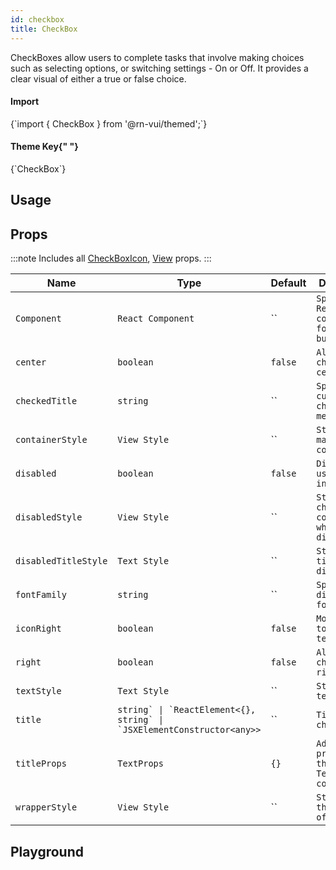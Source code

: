 ```yaml
---
id: checkbox
title: CheckBox
---
```



<IconsStyle />

CheckBoxes allow users to complete tasks that involve making choices such as selecting options, or switching settings - On or Off.
It provides a clear visual of either a true or false choice.

<div class="row inline-flex-center">
  <div class="col col--3">
    <h4>Import</h4>
  </div>
  <div class="col col--9">
    <CodeBlock>{`import { CheckBox } from '@rn-vui/themed';`}</CodeBlock>
  </div>
  <div class="col col--3">
    <h4>
      Theme Key{" "}
      <a href="../customizing#using-themeprovider">
        <BiInfoCircle />
      </a>
    </h4>
  </div>
  <div class="col col--9">
    <CodeBlock>{`CheckBox`}</CodeBlock>
  </div>
</div>

## Usage

<Usage />

## Props

:::note
Includes all [CheckBoxIcon](checkboxicon#props), [View](https://reactnative.dev/docs/view#props) props.
:::

<div class='table-responsive'>

| Name                 | Type                                                                       | Default | Description                                       |
| -------------------- | -------------------------------------------------------------------------- | ------- | ------------------------------------------------- |
| `Component`          | `React Component`                                                          | ``      | `Specify React Native component for main button.` |
| `center`             | `boolean`                                                                  | `false` | `Aligns checkbox to center.`                      |
| `checkedTitle`       | `string`                                                                   | ``      | `Specify a custom checked message.`               |
| `containerStyle`     | `View Style`                                                               | ``      | `Style of main container.`                        |
| `disabled`           | `boolean`                                                                  | `false` | `Disables user interaction.`                      |
| `disabledStyle`      | `View Style`                                                               | ``      | `Style of the checkbox container when disabled.`  |
| `disabledTitleStyle` | `Text Style`                                                               | ``      | `Style of the title when disabled.`               |
| `fontFamily`         | `string`                                                                   | ``      | `Specify different font family.`                  |
| `iconRight`          | `boolean`                                                                  | `false` | `Moves icon to right of text.`                    |
| `right`              | `boolean`                                                                  | `false` | `Aligns checkbox to right.`                       |
| `textStyle`          | `Text Style`                                                               | ``      | `Style of text.`                                  |
| `title`              | `` string` \| `ReactElement<{}, string` \| `JSXElementConstructor<any>> `` | ``      | `Title of checkbox.`                              |
| `titleProps`         | `TextProps`                                                                | `{}`    | `Additional props for the title Text component.`  |
| `wrapperStyle`       | `View Style`                                                               | ``      | `Style for the wrapper of checkbox.`              |

</div>

## Playground

<Play />
